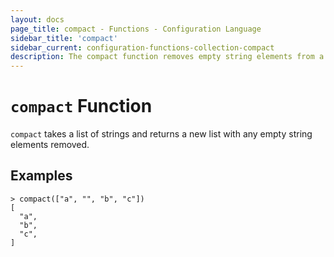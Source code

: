 ```yaml
---
layout: docs
page_title: compact - Functions - Configuration Language
sidebar_title: 'compact'
sidebar_current: configuration-functions-collection-compact
description: The compact function removes empty string elements from a list.
---
```


# `compact` Function

`compact` takes a list of strings and returns a new list with any empty string
elements removed.

## Examples

```shell
> compact(["a", "", "b", "c"])
[
  "a",
  "b",
  "c",
]
```
